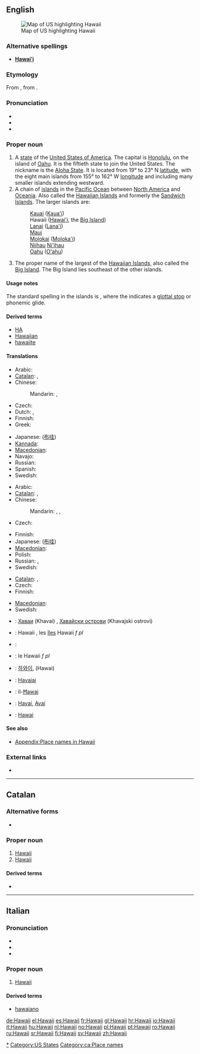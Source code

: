 {{also|Hawaiʻi}}
==English==
{{wikipedia}}
[[Image:Map of USA highlighting Hawaii.png|thumb|right|Map of US highlighting Hawaii]]

===Alternative spellings===
* '''[[Hawaiʻi]]'''

===Etymology===
From {{etyl|haw|en}} {{term|Hawai'i|lang=haw}}, from {{proto|Polynesian|hawaiki|lang=en}}.

===Pronunciation===
* {{IPA|/həˈwaɪiː/}}
* {{audio|en-us-Hawaii.ogg|Audio (US)}}
* {{homophones|kawaii}}

===Proper noun===
{{en-proper noun}}

# A [[state]] of the [[United States of America]]. The capital is [[Honolulu]], on the island of [[Oahu]]. It is the fiftieth state to join the United States. The nickname is the [[Aloha State]]. It is located from 19° to 23° N [[latitude]], with the eight main islands from 155° to 162° W [[longitude]] and including many smaller islands extending westward.
# A chain of [[island]]s in the [[Pacific Ocean]] between [[North America]] and [[Oceania]]. Also called the [[w:|Hawaiian Islands]] and formerly the [[Sandwich Islands]]. The larger islands are:
#: [[Kauai]] ([[Kaua'i]])
#: Hawaii ([[Hawai'i]], the [[Big Island]])
#: [[Lanai]] ([[Lana'i]])
#: [[Maui]]
#: [[Molokai]] ([[Moloka'i]])
#: [[Niihau]] [[Ni'ihau]]
#: [[Oahu]] ([[O'ahu]])
# The proper name of the largest of the [[w:|Hawaiian Islands]], also called the [[Big Island]]. The Big Island lies southeast of the other islands.

====Usage notes====
The standard spelling in the islands is '''{{unicode|Hawaiʻi}}''', where the {{unicode|ʻ}} indicates a [[glottal stop]] or phonemic glide.

====Derived terms====
* [[HA]]
* [[Hawaiian]]
* [[hawaiite]]

====Translations====
{{trans-top|state of the United States}}
* Arabic: {{t|ar|هاواي|tr=hawaai}}
* [[Catalan]]: {{t-|ca|Hawai|m}}, {{t-|ca|Hawaii|m}}
* Chinese:
*: Mandarin: {{t-|cmn|夏威夷|tr=Xiàwēiyí|sc=Hani}}, {{t|cmn|夏威夷州|tr=Xiàwēiyí-zhōu|sc=Hani}}
* Czech: {{t|cs|Havaj|f}}
* Dutch: {{t+|nl|Hawaï}},  {{t+|nl|Hawaii}}
* Finnish: {{t+|fi|Havaiji}}
* Greek: {{t|el|Χαβάη|f|tr=Chavái}}
{{trans-mid}}
* Japanese: {{t-|ja|ハワイ州|tr=Hawai-shū}} ([[布哇]])
* [[Kannada]]: {{t-|kn|ಹವಾಯಿ|tr=havāyi|sc=Knda|xs=Kannada}}
* [[Macedonian]]: {{t|mk|Хаваи|n|tr=Havái}}
* Navajo: {{tø|nv|Hawáai hahoodzo}}
* Russian: {{t-|ru|Гавайи|tr=Gaváji}}
* Spanish: {{t+|es|Hawái}}
* Swedish: {{t+|sv|Hawaii|n}}
{{trans-bottom}}

{{trans-top|chain of islands}}
* Arabic: {{t|ar|هاواي|tr=hawaai}}
* [[Catalan]]: {{t|ca|illes Hawaii|f|p}}, {{t|ca|illes Hawai|f|p}}
* Chinese:
*: Mandarin: {{t-|cmn|夏威夷|tr=Xiàwēiyí|sc=Hani}},  {{t|cmn|夏威夷群島|sc=Hani}},  {{t|cmn|夏威夷群岛|tr=Xiàwēiyí-qúndǎo|sc=Hani}}
* Czech: {{t|cs|Havajské ostrovy|m|p}}
{{trans-mid}}
* Finnish: {{t|fi|Havaijisaaret|p}}
* Japanese: {{t|ja|ハワイ諸島|tr=Hawai-shotō}} ([[布哇]])
* [[Macedonian]]: {{t|mk|Хаваи|n|tr=Havái}}
* Polish: {{t+|pl|Hawaje|p}}
* Russian: {{t-|ru|Гавайи|tr=Gaváji}},  {{t-|ru|Гавайские острова|m|p|tr=Gavájskije ostrová}}
* Swedish: {{t|sv|Hawaiiöarna}}
{{trans-bottom}}

{{trans-top|largest of the Hawaiian Islands}}
* [[Catalan]]: {{t-|ca|Hawai|m}}, {{t-|ca|Hawaii|m}}
* Czech: {{t|cs|Havaj|f}}
* Finnish: {{t+|fi|Hawaii}}
{{trans-mid}}
* [[Macedonian]]: {{t|mk|Хаваи|n|tr=Havái}}
* Swedish: {{t+|sv|Hawaii}}
{{trans-bottom}}

{{checktrans-top}}
* {{ttbc|Bulgarian}}: [[Хаваи]] (Khavai) {{p}}, [[Хавайски острови]] (Khavajski ostrovi) {{p}}
* {{ttbc|French}}: Hawaii {{m}}, les [[îles]] Hawaii ''f pl''
* {{ttbc|Hawaiian}}: {{unicode|[[Hawaiʻi]]}}
* {{ttbc|Italian}}: le Hawaii ''f pl''
* {{ttbc|Korean}}: [[하와이]], (Hawai)
{{checktrans-mid}}
* {{ttbc|Lithuanian}}: [[Havajai]]
* {{ttbc|Maltese}}: il-[[Ħawaj]]
* {{ttbc|Portuguese}}: [[Havaí]], [[Avaí]] {{m}}
* {{ttbc|Spanish}}: [[Hawai]]
{{checktrans-bottom}}

====See also====
* [[Appendix:Place names in Hawaii]]

===External links===
* {{pedialite}}

[[Category:Hawaii|*]]
[[Category:US States]]

----

==Catalan==

===Alternative forms===
* {{l|ca|Hawai}}

===Proper noun===
{{ca-proper noun|m}}

# [[#English|Hawaii]] {{gloss|the largest island of the Hawaiian Islands}}
# [[#English|Hawaii]] {{gloss|a U.S. state}}

====Derived terms====
* {{l|ca|illes Hawaii|gloss=Hawaiian Islands}}

[[Category:ca:Place names]]

----

==Italian==

===Pronunciation===
* {{IPA|/a.ˈwai/|/a.ˈvai/|lang=it}}
* {{rhymes|ai|lang=it}}
* {{hyphenation|Ha|waii}}

===Proper noun===
{{infl|it|proper noun|g=f|g2=p}}

# [[#English|Hawaii]]

====Derived terms====
* [[hawaiano]]

[[de:Hawaii]]
[[el:Hawaii]]
[[es:Hawaii]]
[[fr:Hawaii]]
[[gl:Hawaii]]
[[hr:Hawaii]]
[[io:Hawaii]]
[[it:Hawaii]]
[[hu:Hawaii]]
[[nl:Hawaii]]
[[no:Hawaii]]
[[pl:Hawaii]]
[[pt:Hawaii]]
[[ro:Hawaii]]
[[ru:Hawaii]]
[[sr:Hawaii]]
[[fi:Hawaii]]
[[sv:Hawaii]]
[[zh:Hawaii]]